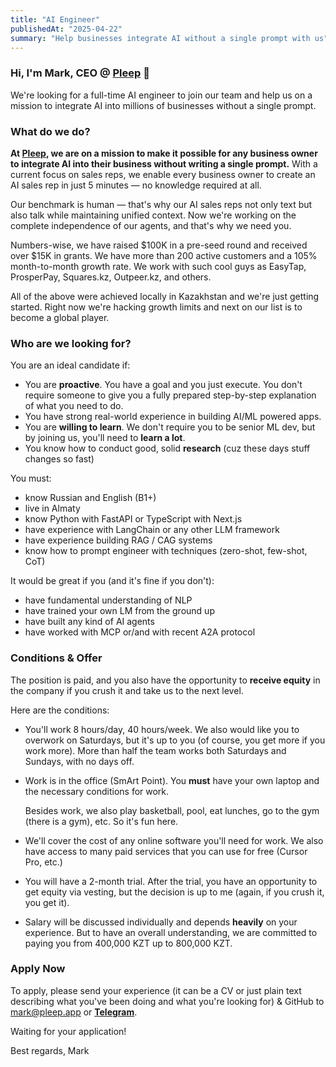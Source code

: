 ```yaml
---
title: "AI Engineer"
publishedAt: "2025-04-22"
summary: "Help businesses integrate AI without a single prompt with us"
---
```


### Hi, I'm Mark, CEO @ [Pleep](https://pleep.app) 👋

We're looking for a full-time AI engineer to join our team and help us on a mission to integrate AI into millions of businesses without a single prompt.

### **What do we do?**

**At [Pleep](https://pleep.app/), we are on a mission to make it possible for any business owner to integrate AI into their business without writing a single prompt.** With a current focus on sales reps, we enable every business owner to create an AI sales rep in just 5 minutes — no knowledge required at all.

Our benchmark is human — that's why our AI sales reps not only text but also talk while maintaining unified context. Now we're working on the complete independence of our agents, and that's why we need you.

Numbers-wise, we have raised $100K in a pre-seed round and received over $15K in grants. We have more than 200 active customers and a 105% month-to-month growth rate. We work with such cool guys as EasyTap, ProsperPay, Squares.kz, Outpeer.kz, and others.

All of the above were achieved locally in Kazakhstan and we're just getting started. Right now we're hacking growth limits and next on our list is to become a global player.

### **Who are we looking for?**

You are an ideal candidate if:

- You are **proactive**. You have a goal and you just execute. You don't require someone to give you a fully prepared step-by-step explanation of what you need to do.
- You have strong real-world experience in building AI/ML powered apps.
- You are **willing to learn**. We don't require you to be senior ML dev, but by joining us, you'll need to **learn a lot**.
- You know how to conduct good, solid **research** (cuz these days stuff changes so fast)

You must:

- know Russian and English (B1+)
- live in Almaty
- know Python with FastAPI or TypeScript with Next.js
- have experience with LangChain or any other LLM framework
- have experience building RAG / CAG systems
- know how to prompt engineer with techniques (zero-shot, few-shot, CoT)

It would be great if you (and it's fine if you don't):

- have fundamental understanding of NLP
- have trained your own LM from the ground up
- have built any kind of AI agents
- have worked with MCP or/and with recent A2A protocol

### **Conditions & Offer**

The position is paid, and you also have the opportunity to **receive equity** in the company if you crush it and take us to the next level.

Here are the conditions:

- You'll work 8 hours/day, 40 hours/week. We also would like you to overwork on Saturdays, but it's up to you (of course, you get more if you work more). More than half the team works both Saturdays and Sundays, with no days off.
- Work is in the office (SmArt Point). You **must** have your own laptop and the necessary conditions for work.

  Besides work, we also play basketball, pool, eat lunches, go to the gym (there is a gym), etc. So it's fun here.

- We'll cover the cost of any online software you'll need for work. We also have access to many paid services that you can use for free (Cursor Pro, etc.)
- You will have a 2-month trial. After the trial, you have an opportunity to get equity via vesting, but the decision is up to me (again, if you crush it, you get it).
- Salary will be discussed individually and depends **heavily** on your experience. But to have an overall understanding, we are committed to paying you from 400,000 KZT up to 800,000 KZT.

### **Apply Now**

To apply, please send your experience (it can be a CV or just plain text describing what you've been doing and what you're looking for) & GitHub to mark@pleep.app or [**Telegram**](https://t.me/marx2do).

Waiting for your application!

Best regards,
Mark
